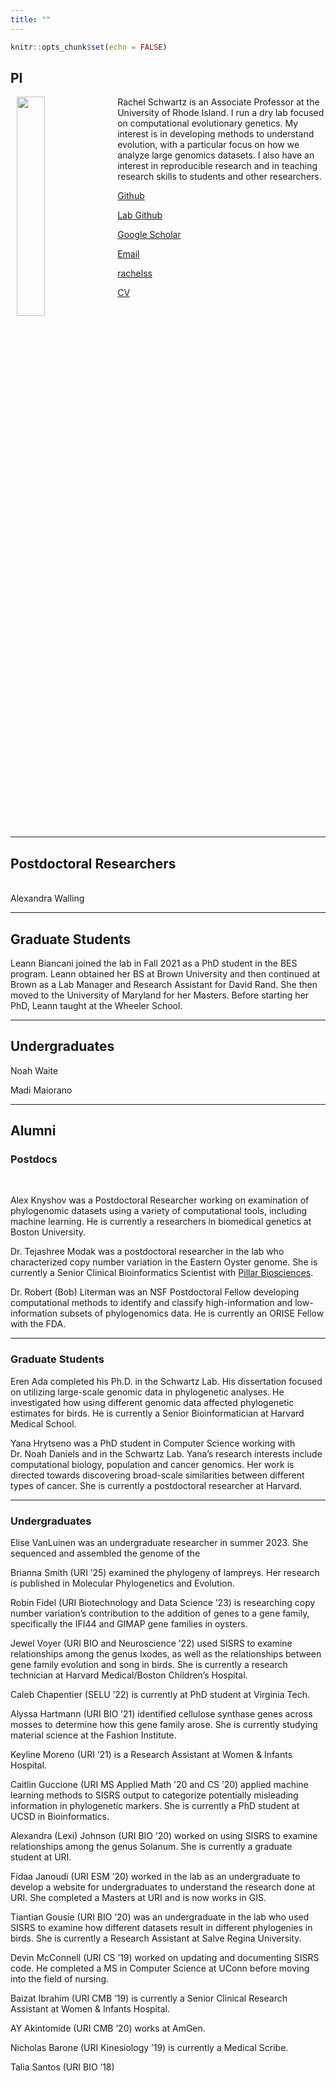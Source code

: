 ```yaml
---
title: ""
---
```


```r
knitr::opts_chunk$set(echo = FALSE)
```

## PI

<img src="rachel.jpg" align="left" hspace="10" width="30%">

Rachel Schwartz is an Associate Professor at the University of Rhode Island. I run a dry lab focused on computational evolutionary genetics. My interest is in developing methods to understand evolution, with a particular focus on how we analyze large genomics datasets. I also have an interest in reproducible research and in teaching research skills to students and other researchers.

<i class="fa fa-github fa-lg"></i> [Github](https://github.com/rachelss)

<i class="fa fa-github fa-lg"></i> [Lab Github](https://github.com/schwartzlaburi)

<i class="fa fa-google fa-lg"></i> [Google Scholar](https://scholar.google.com/citations?user=z-xKqyIAAAAJ&hl=en)

<i class="fa fa-envelope-o fa-lg"></i> [Email](mailto:rsschwartz@uri.edu)

<i class="fa fa-twitter fa-lg"></i> [rachelss](https://twitter.com/rachelss)

<i class="fa fa-file fa-lg"></i>[CV]()

<br clear="all">

<hr>

## Postdoctoral Researchers


<br clear="all">
Alexandra Walling 

<hr>

## Graduate Students


Leann Biancani joined the lab in Fall 2021 as a PhD student in the BES program. Leann obtained her BS at Brown University and then continued at Brown as a Lab Manager and Research Assistant for David Rand. She then moved to the University of Maryland for her Masters. Before starting her PhD, Leann taught at the Wheeler School.

<hr>
## Undergraduates

Noah Waite

Madi Maiorano


<hr>
## Alumni

### Postdocs 

<br clear="all">

Alex Knyshov was a Postdoctoral Researcher working on examination of phylogenomic datasets using a variety of computational tools, including machine learning. He is currently a researchers in biomedical genetics at Boston University.

Dr. Tejashree Modak was a postdoctoral researcher in the lab who characterized copy number variation in the Eastern Oyster genome. She is currently a Senior Clinical Bioinformatics Scientist with [Pillar Biosciences](https://pillar-biosciences.com/).

Dr. Robert (Bob) Literman was an NSF Postdoctoral Fellow developing computational methods to identify and classify high-information and low-information subsets of phylogenomics data. He is currently an ORISE Fellow with the FDA.

<hr>

### Graduate Students

Eren Ada completed his Ph.D. in the Schwartz Lab. His dissertation focused on utilizing large-scale genomic data in phylogenetic analyses. He investigated how using  different genomic data affected phylogenetic estimates for birds. He is currently a Senior Bioinformatician at Harvard Medical School.

Yana Hrytseno was a PhD student in Computer Science working with Dr. Noah Daniels and in the Schwartz Lab. Yana's research interests include computational biology, population and cancer genomics. Her work is directed towards discovering broad-scale similarities between different types of cancer. She is currently a postdoctoral researcher at Harvard.

<hr>

### Undergraduates

Elise VanLuinen was an undergraduate researcher in summer 2023. She sequenced and assembled the genome of the 

Brianna Smith (URI '25) examined the phylogeny of lampreys. Her research is published in Molecular Phylogenetics and Evolution.

Robin Fidel (URI Biotechnology and Data Science '23) is researching copy number variation's contribution to the
addition of genes to a gene family, specifically the IFI44 and GIMAP gene families in oysters. 

Jewel Voyer (URI BIO and Neuroscience '22) used SISRS to examine relationships among the genus Ixodes, as well as the relationships between gene family evolution and song in birds. She is currently a research technician at Harvard Medical/Boston Children's Hospital.

Caleb Chapentier (SELU '22) is currently at PhD student at Virginia Tech.

Alyssa Hartmann (URI BIO '21) identified cellulose synthase genes across mosses to determine how this gene family arose. She is currently studying material science at the Fashion Institute.

Keyline Moreno (URI '21) is a Research Assistant at Women & Infants Hospital.

Caitlin Guccione (URI MS Applied Math '20 and CS '20) applied machine learning methods to SISRS output to categorize potentially misleading information in phylogenetic markers. She is currently a PhD student at UCSD in Bioinformatics.

Alexandra (Lexi) Johnson (URI BIO '20) worked on using SISRS to examine relationships among the genus Solanum. She is currently a graduate student at URI.

Fidaa Janoudi (URI ESM '20) worked in the lab as an undergraduate to develop a website for undergraduates to understand the research done at URI. She completed a Masters at URI and is now works in GIS.

Tiantian Gousie (URI BIO '20) was an undergraduate in the lab who used SISRS to examine how different datasets result in different phylogenies in birds. She is currently a Research Assistant at Salve Regina University.

Devin McConnell (URI CS '19) worked on updating and documenting SISRS code. He completed a MS in Computer Science at UConn before moving into the field of nursing.

Baizat Ibrahim (URI CMB '19) is currently a Senior Clinical Research Assistant at Women & Infants Hospital.

AY Akintomide (URI CMB '20) works at AmGen.

Nicholas Barone (URI Kinesiology '19) is currently a Medical Scribe.

Talia Santos (URI BIO '18)
